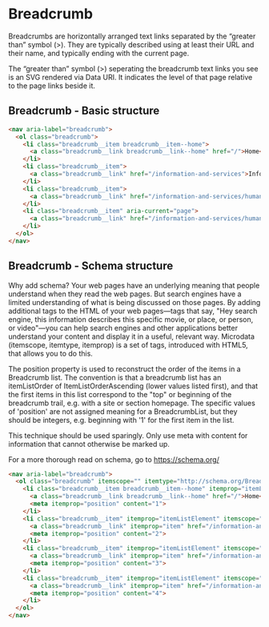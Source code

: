 
# Breadcrumb

Breadcrumbs are horizontally arranged text links separated by the “greater than” symbol (>). They are typically described using at least their URL and their name, and typically ending with the current page.

The “greater than” symbol (>) seperating the breadcrumb text links you see is an SVG rendered via Data URI. It indicates the level of that page relative to the page links beside it.

<Preview withToolbar>
  <Story height="150px" id="components-breadcrumb--breadcrumb" />
</Preview>

## Breadcrumb - Basic structure

```html
<nav aria-label="breadcrumb">
  <ol class="breadcrumb">
    <li class="breadcrumb__item breadcrumb__item--home">
      <a class="breadcrumb__link breadcrumb__link--home" href="/">Home</a>
    </li>
    <li class="breadcrumb__item">
      <a class="breadcrumb__link" href="/information-and-services">Information and services</a>
    </li>
    <li class="breadcrumb__item">
      <a class="breadcrumb__link" href="/information-and-services/human-resources">Human resources</a>
    </li>
    <li class="breadcrumb__item" aria-current="page">
      <a class="breadcrumb__link" href="/information-and-services/human-resources/hr-systems">Personal details and HR systems</a>
    </li>
  </ol>
</nav>
```

## Breadcrumb - Schema structure

Why add schema? Your web pages have an underlying meaning that people understand when they read the web pages. But search engines have a limited understanding of what is being discussed on those pages. By adding additional tags to the HTML of your web pages—tags that say, "Hey search engine, this information describes this specific movie, or place, or person, or video"—you can help search engines and other applications better understand your content and display it in a useful, relevant way. Microdata (itemscope, itemtype, itemprop) is a set of tags, introduced with HTML5, that allows you to do this.

The position property is used to reconstruct the order of the items in a Breadcrumb list. The convention is that a breadcrumb list has an itemListOrder of ItemListOrderAscending (lower values listed first), and that the first items in this list correspond to the "top" or beginning of the breadcrumb trail, e.g. with a site or section homepage. The specific values of 'position' are not assigned meaning for a BreadcrumbList, but they should be integers, e.g. beginning with '1' for the first item in the list.

This technique should be used sparingly. Only use meta with content for information that cannot otherwise be marked up. 

For a more thorough read on schema, go to https://schema.org/

```html
<nav aria-label="breadcrumb">
  <ol class="breadcrumb" itemscope="" itemtype="http://schema.org/BreadcrumbList">
    <li class="breadcrumb__item breadcrumb__item--home" itemprop="itemListElement" itemscope="" itemtype="http://schema.org/ListItem">
      <a class="breadcrumb__link breadcrumb__link--home" href="/">Home</a>
      <meta itemprop="position" content="1">
    </li>
    <li class="breadcrumb__item" itemprop="itemListElement" itemscope="" itemtype="http://schema.org/ListItem">
      <a class="breadcrumb__link" itemprop="item" href="/information-and-services">Information and services</a>
      <meta itemprop="position" content="2">
    </li>
    <li class="breadcrumb__item" itemprop="itemListElement" itemscope="" itemtype="http://schema.org/ListItem">
      <a class="breadcrumb__link" itemprop="item" href="/information-and-services/human-resources">Human resources</a>
      <meta itemprop="position" content="3">
    </li>
    <li class="breadcrumb__item" itemprop="itemListElement" itemscope="" itemtype="http://schema.org/ListItem" aria-current="page">
      <a class="breadcrumb__link" itemprop="item" href="/information-and-services/human-resources/hr-systems">Personal details and HR systems</a>
      <meta itemprop="position" content="4">
    </li>
  </ol>
</nav>
```